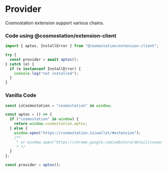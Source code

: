 # Provider

Cosmostation extension support various chains.

### Code using @cosmostation/extension-client

```typescript
import { aptos, InstallError } from "@cosmostation/extension-client";

try {
  const provider = await aptos();
} catch (e) {
  if (e instanceof InstallError) {
    console.log("not installed");
  }
}
```

### Vanilla Code

```javascript
const isCosmostation = "cosmostation" in window;

const aptos = () => {
  if ("cosmostation" in window) {
    return window.cosmostation.aptos;
  } else {
    window.open("https://cosmostation.io/wallet/#extension");
    /**
     * or window.open("https://chrome.google.com/webstore/detail/cosmostation/fpkhgmpbidmiogeglndfbkegfdlnajnf");
     * */
  }
};

const provider = aptos();
```
